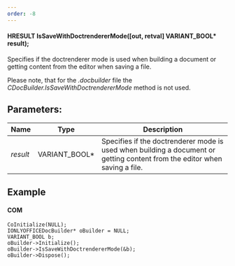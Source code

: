 ```yaml
---
order: -8
---
```

#### HRESULT IsSaveWithDoctrendererMode(\[out, retval] VARIANT\_BOOL\* result);

Specifies if the doctrenderer mode is used when building a document or getting content from the editor when saving a file.

Please note, that for the *.docbuilder* file the *CDocBuilder.IsSaveWithDoctrendererMode* method is not used.

## Parameters:

| Name     | Type            | Description                                                                                                                |
| -------- | --------------- | -------------------------------------------------------------------------------------------------------------------------- |
| *result* | VARIANT\_BOOL\* | Specifies if the doctrenderer mode is used when building a document or getting content from the editor when saving a file. |

## Example

#### COM

```
CoInitialize(NULL);
IONLYOFFICEDocBuilder* oBuilder = NULL;
VARIANT_BOOL b;
oBuilder->Initialize();
oBuilder->IsSaveWithDoctrendererMode(&b);
oBuilder->Dispose();
```
